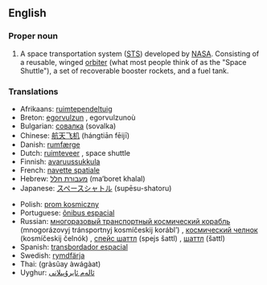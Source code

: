 ==English==

===Proper noun===
{{wikipedia|Space Shuttle program}}
{{en-proper noun|sg=[[space|Space]] [[shuttle|Shuttle]]|s}}

# A space transportation system ([[STS]]) developed by [[NASA]]. Consisting of a reusable, winged [[orbiter]] (what most people think of as the "Space Shuttle"), a set of recoverable booster rockets, and a fuel tank.

===Translations===
{{top}}
*Afrikaans: [[ruimtependeltuig]]
*Breton: [[egorvulzun]] {{f}}, egorvulzunoù {{p}}
*Bulgarian: [[совалка]] (sovalka) {{f}}
*Chinese: [[航天飞机]] (hángtiān fēijī)
*Danish: [[rumfærge]]
*Dutch: [[ruimteveer]] {{n}}, space shuttle {{m}}
*Finnish: [[avaruussukkula]]
*French: [[navette spatiale]] {{f}}
*Hebrew: [[מעבורת חלל]] (ma‘boret khalal)
*Japanese: [[スペースシャトル]] (supēsu-shatoru)
{{mid}}
*Polish: [[prom kosmiczny]] {{m}}
*Portuguese: [[ônibus espacial]] {{m}}
*Russian: [[многоразовый транспортный космический корабль]] (mnogorázovyj tránsportnyj kosmíčeskij korábl’) {{m}}, [[космический челнок]] (kosmíčeskij čelnók) {{m}}, [[спейс шаттл]] (spejs šattl) {{m}}, [[шаттл]] (šattl) {{m}}
*Spanish: [[transbordador espacial]] {{m}}
*Swedish: [[rymdfärja]] {{c}}
*Thai: {{THchar|[[กระสวยอวกาศ]]}} (gràsŭay àwágàat)
*Uyghur: [[ئالەم ئايرۇپىلانى]]
{{bottom}}
